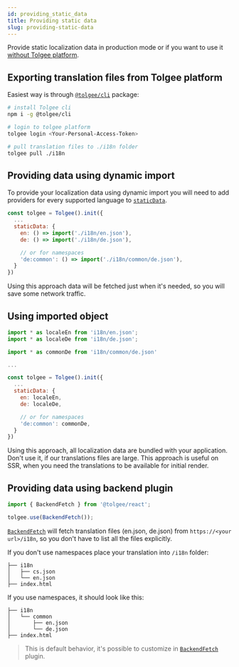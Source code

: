 ```yaml
---
id: providing_static_data
title: Providing static data
slug: providing-static-data
---
```


Provide static localization data in production mode or if you want to use it [without Tolgee platform](./usage-without-platform).

## Exporting translation files from Tolgee platform

Easiest way is through [`@tolgee/cli`](/tolgee-cli) package:

```bash
# install Tolgee cli
npm i -g @tolgee/cli

# login to tolgee platform
tolgee login <Your-Personal-Access-Token>

# pull translation files to ./i18n folder
tolgee pull ./i18n
```

## Providing data using dynamic import

To provide your localization data using dynamic import you will need to add providers for every supported language to [`staticData`](./api/core_package/options#staticdata).

```jsx
const tolgee = Tolgee().init({
  ...
  staticData: {
    en: () => import('./i18n/en.json'),
    de: () => import('./i18n/de.json'),

    // or for namespaces
    'de:common': () => import('./i18n/common/de.json'),
  }
})
```

Using this approach data will be fetched just when it's needed, so you will save some network traffic.

## Using imported object

```jsx
import * as localeEn from 'i18n/en.json';
import * as localeDe from 'i18n/de.json';

import * as commonDe from 'i18n/common/de.json'

...

const tolgee = Tolgee().init({
  ...
  staticData: {
    en: localeEn,
    de: localeDe,

    // or for namespaces
    'de:common': commonDe,
  }
})
```

Using this approach, all localization data are bundled with your application. Don't use it, if our translations files are large. This approach is useful on SSR, when you need the translations to be available for initial render.

## Providing data using backend plugin

```jsx
import { BackendFetch } from '@tolgee/react';

tolgee.use(BackendFetch());
```

[`BackendFetch`](./api/web_package/plugins#backendfetch) will fetch translation files (en.json, de.json) from `https://<your url>/i18n`, so you don't have to list all the files explicitly.

If you don't use namespaces place your translation into `/i18n` folder:

```
├── i18n
│   ├── cs.json
│   └── en.json
├── index.html
```

If you use namespaces, it should look like this:

```
├── i18n
│   └── common
│       ├── en.json
│       └── de.json
├── index.html
```

> This is default behavior, it's possible to customize in [`BackendFetch`](./api/web_package/plugins#backendfetch) plugin.


